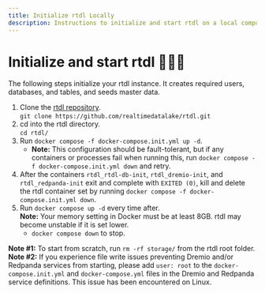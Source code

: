 ```yaml
---
title: Initialize rtdl Locally
description: Instructions to initialize and start rtdl on a local computer
---
```


# Initialize and start rtdl 🤷🏽‍♂️

The following steps initialize your rtdl instance. It creates required users, databases, 
and tables, and seeds master data.
1.  Clone the [rtdl repository](https://github.com/realtimedatalake/rtdl).  
      `git clone https://github.com/realtimedatalake/rtdl.git`
2.  cd into the rtdl directory.  
    `cd rtdl/`
3.  Run `docker compose -f docker-compose.init.yml up -d`.
    * **Note:** This configuration should be fault-tolerant, but if any containers or 
      processes fail when running this, run `docker compose -f docker-compose.init.yml down` 
      and retry.
4.  After the containers `rtdl_rtdl-db-init`, `rtdl_dremio-init`, and `rtdl_redpanda-init` exit and complete 
    with `EXITED (0)`, kill and delete the rtdl container set by running 
    `docker compose -f docker-compose.init.yml down`.
5.  Run `docker compose up -d` every time after.  
    **Note:** Your memory setting in Docker must be at least 8GB. rtdl may become unstable if it is 
    set lower.
    * `docker compose down` to stop.

**Note #1:** To start from scratch, run `rm -rf storage/` from the rtdl root folder.  
**Note #2:** If you experience file write issues preventing Dremio and/or Redpanda services 
from starting, please add `user: root` to the `docker-compose.init.yml` and `docker-compose.yml` 
files in the Dremio and Redpanda service definitions. This issue has been encountered on Linux.
